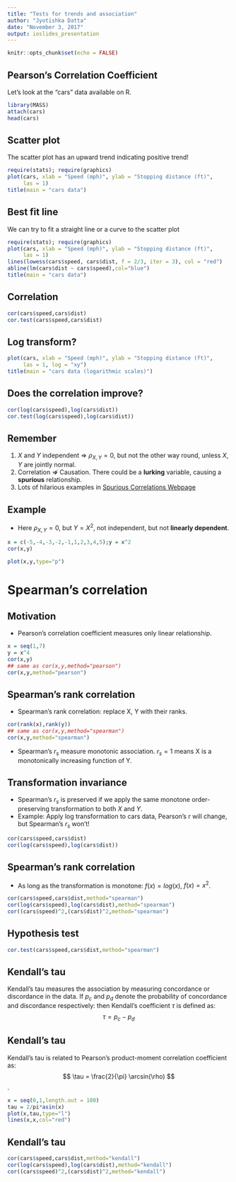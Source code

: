 ```yaml
---
title: "Tests for trends and association"
author: "Jyotishka Datta"
date: "November 3, 2017"
output: ioslides_presentation
---
```


```r
knitr::opts_chunk$set(echo = FALSE)
```

## Pearson's Correlation Coefficient 

Let's look at the "cars" data available on R. 

```r
library(MASS)
attach(cars)
head(cars)
```

## Scatter plot

The scatter plot has an upward trend indicating positive trend! 
```r
require(stats); require(graphics)
plot(cars, xlab = "Speed (mph)", ylab = "Stopping distance (ft)",
     las = 1)
title(main = "cars data")
```

## Best fit line 
We can try to fit a straight line or a curve to the scatter plot 
```r
require(stats); require(graphics)
plot(cars, xlab = "Speed (mph)", ylab = "Stopping distance (ft)",
     las = 1)
lines(lowess(cars$speed, cars$dist, f = 2/3, iter = 3), col = "red")
abline(lm(cars$dist ~ cars$speed),col="blue")
title(main = "cars data")
```

## Correlation

```r
cor(cars$speed,cars$dist)
cor.test(cars$speed,cars$dist)
```


## Log transform?

```r
plot(cars, xlab = "Speed (mph)", ylab = "Stopping distance (ft)",
     las = 1, log = "xy")
title(main = "cars data (logarithmic scales)")
```

## Does the correlation improve? 

```r
cor(log(cars$speed),log(cars$dist))
cor.test(log(cars$speed),log(cars$dist))
```

## Remember 
1.  $X$ and $Y$ independent $\Rightarrow$ $\rho_{X,Y} = 0$, but not the other way round, unless $X,Y$ are jointly normal. 
2. Correlation $\not \Rightarrow$ Causation. There could be a **lurking** variable, causing a **spurious** relationship. 
3. Lots of hilarious examples in 
[Spurious Correlations Webpage](http://tylervigen.com/spurious-correlations)

## Example 

- Here $\rho_{X,Y} = 0$, but $Y = X^2$, not independent, but not **linearly dependent**. 

```r
x = c(-5,-4,-3,-2,-1,1,2,3,4,5);y = x^2 
cor(x,y)
```
```r
plot(x,y,type="p")
```


# Spearman's correlation 

## Motivation 

-  Pearson's correlation coefficient measures only linear relationship. 

```r
x = seq(1,7)
y = x^4
cor(x,y)
## same as cor(x,y,method="pearson")
cor(x,y,method="pearson")
```

## Spearman's rank correlation 

-  Spearman's rank correlation: replace X, Y with their ranks. 

```r
cor(rank(x),rank(y))
## same as cor(x,y,method="spearman")
cor(x,y,method="spearman")
```
-  Spearman's $r_s$ measure monotonic association. $r_s = 1$ means X is a monotonically increasing function of Y. 

## Transformation invariance

- Spearman's $r_s$ is preserved if we apply the same monotone order-preserving transformation to both $X$ and $Y$.
- Example: Apply log transformation to cars data, Pearson's r will change, but Spearman's $r_s$ won't! 

```r
cor(cars$speed,cars$dist)
cor(log(cars$speed),log(cars$dist))
```

## Spearman's rank correlation 

- As long as the transformation is monotone: $f(x) = log(x)$, $f(x) = x^2$.

```r
cor(cars$speed,cars$dist,method="spearman")
cor(log(cars$speed),log(cars$dist),method="spearman")
cor((cars$speed)^2,(cars$dist)^2,method="spearman")
```

## Hypothesis test 

```r
cor.test(cars$speed,cars$dist,method="spearman")
```

## Kendall's tau 

Kendall's tau measures the association by measuring concordance or discordance in the data. If $p_c$ and $p_d$ denote the probability of concordance and discordance respectively: 
then Kendall's coefficient $\tau$ is defined as: 
$$
\tau = p_c - p_d 
$$


## Kendall's tau {.smaller}

Kendall's tau is related to Pearson's product-moment correlation coefficient as: 
$$
\tau = \frac{2}{\pi} \arcsin(\rho)
$$.
```r
x = seq(0,1,length.out = 100)
tau = 2/pi*asin(x)
plot(x,tau,type="l")
lines(x,x,col="red")
```

## Kendall's tau 

```r
cor(cars$speed,cars$dist,method="kendall")
cor(log(cars$speed),log(cars$dist),method="kendall")
cor((cars$speed)^2,(cars$dist)^2,method="kendall")
```

